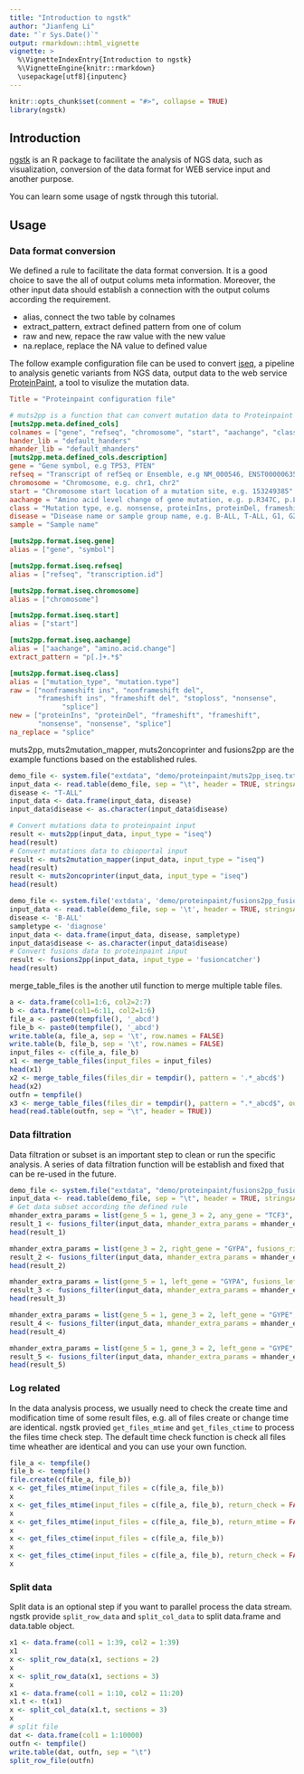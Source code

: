 ```yaml
---
title: "Introduction to ngstk"
author: "Jianfeng Li"
date: "`r Sys.Date()`"
output: rmarkdown::html_vignette
vignette: >
  %\VignetteIndexEntry{Introduction to ngstk}
  %\VignetteEngine{knitr::rmarkdown}
  \usepackage[utf8]{inputenc}
---
```


```r
knitr::opts_chunk$set(comment = "#>", collapse = TRUE)
library(ngstk)
```

## Introduction

[ngstk](https://github.com/JhuangLab/ngstk) is an R package to facilitate the analysis of NGS data, such as visualization, conversion of the data format for WEB service input and another purpose.

You can learn some usage of ngstk through this tutorial.

## Usage

### Data format conversion

We defined a rule to facilitate the data format conversion. It is a good choice to save the all of output colums meta information. Moreover, the other input data should establish a connection with the output colums according the requirement.

- alias, connect the two table by colnames
- extract_pattern, extract defined pattern from one of colum 
- raw and new, repace the raw value with the new value
- na.replace, replace the NA value to defined value

The follow example configuration file can be used to convert [iseq](https://github.com/JhuangLab/iseq), a pipeline to analysis genetic variants from NGS data, output data to the web service [ProteinPaint](https://proteinpaint.stjude.org/), a tool to visulize the mutation data. 

```toml
Title = "Proteinpaint configuration file"

# muts2pp is a function that can convert mutation data to Proteinpaint input format
[muts2pp.meta.defined_cols]
colnames = ["gene", "refseq", "chromosome", "start", "aachange", "class", "disease", "sample"]
hander_lib = "default_handers"
mhander_lib = "default_mhanders"
[muts2pp.meta.defined_cols.description]
gene = "Gene symbol, e.g TP53, PTEN"
refseq = "Transcript of refSeq or Ensemble, e.g NM_000546, ENST00000635293"
chromosome = "Chromosome, e.g. chr1, chr2"
start = "Chromosome start location of a mutation site, e.g. 153249385"
aachange = "Amino acid level change of gene mutation, e.g. p.R347C, p.L615delinsDL"
class = "Mutation type, e.g. nonsense, proteinIns, proteinDel, frameshift"
disease = "Disease name or sample group name, e.g. B-ALL, T-ALL, G1, G2"
sample = "Sample name"

[muts2pp.format.iseq.gene]
alias = ["gene", "symbol"]

[muts2pp.format.iseq.refseq]
alias = ["refseq", "transcription.id"]

[muts2pp.format.iseq.chromosome]
alias = ["chromosome"]

[muts2pp.format.iseq.start]
alias = ["start"]

[muts2pp.format.iseq.aachange]
alias = ["aachange", "amino.acid.change"]
extract_pattern = "p[.]+.*$"

[muts2pp.format.iseq.class]
alias = ["mutation_type", "mutation.type"]
raw = ["nonframeshift ins", "nonframeshift del",
       "frameshift ins", "frameshift del", "stoploss", "nonsense",
             "splice"]
new = ["proteinIns", "proteinDel", "frameshift", "frameshift",
       "nonsense", "nonsense", "splice"]
na_replace = "splice"
```

muts2pp, muts2mutation_mapper, muts2oncoprinter and fusions2pp are the example functions based on the established rules.

```r
demo_file <- system.file("extdata", "demo/proteinpaint/muts2pp_iseq.txt", package = "ngstk")
input_data <- read.table(demo_file, sep = "\t", header = TRUE, stringsAsFactors = FALSE)
disease <- "T-ALL"
input_data <- data.frame(input_data, disease)
input_data$disease <- as.character(input_data$disease)

# Convert mutations data to proteinpaint input
result <- muts2pp(input_data, input_type = "iseq")
head(result)
# Convert mutations data to cbioportal input
result <- muts2mutation_mapper(input_data, input_type = "iseq")
head(result)
result <- muts2oncoprinter(input_data, input_type = "iseq")
head(result)

demo_file <- system.file('extdata', 'demo/proteinpaint/fusions2pp_fusioncatcher.txt', package = 'ngstk')
input_data <- read.table(demo_file, sep = '\t', header = TRUE, stringsAsFactors = FALSE)
disease <- 'B-ALL'
sampletype <- 'diagnose'
input_data <- data.frame(input_data, disease, sampletype)
input_data$disease <- as.character(input_data$disease)
# Convert fusions data to proteinpaint input
result <- fusions2pp(input_data, input_type = 'fusioncatcher')
head(result)
```

merge_table_files is the another util function to merge multiple table files.

```r
a <- data.frame(col1=1:6, col2=2:7)
b <- data.frame(col1=6:11, col2=1:6)
file_a <- paste0(tempfile(), '_abcd')
file_b <- paste0(tempfile(), '_abcd')
write.table(a, file_a, sep = '\t', row.names = FALSE)
write.table(b, file_b, sep = '\t', row.names = FALSE)
input_files <- c(file_a, file_b)
x1 <- merge_table_files(input_files = input_files)
head(x1)
x2 <- merge_table_files(files_dir = tempdir(), pattern = '.*_abcd$')
head(x2)
outfn = tempfile()
x3 <- merge_table_files(files_dir = tempdir(), pattern = ".*_abcd$", outfn = outfn)
head(read.table(outfn, sep = "\t", header = TRUE))
```

### Data filtration

Data filtration or subset is an important step to clean or run the specific analysis. A series of data filtration function will be establish and fixed that can be re-used in the future.

```r
demo_file <- system.file("extdata", "demo/proteinpaint/fusions2pp_fusioncatcher.txt", package = "ngstk")
input_data <- read.table(demo_file, sep = "\t", header = TRUE, stringsAsFactors = FALSE)
# Get data subset according the defined rule
mhander_extra_params = list(gene_5 = 1, gene_3 = 2, any_gene = "TCF3", fusions_any_match_flag = TRUE)
result_1 <- fusions_filter(input_data, mhander_extra_params = mhander_extra_params)
head(result_1)

mhander_extra_params = list(gene_3 = 2, right_gene = "GYPA", fusions_right_match_flag = TRUE)
result_2 <- fusions_filter(input_data, mhander_extra_params = mhander_extra_params)
head(result_2)

mhander_extra_params = list(gene_5 = 1, left_gene = "GYPA", fusions_left_match_flag = TRUE)
result_3 <- fusions_filter(input_data, mhander_extra_params = mhander_extra_params)
head(result_3)

mhander_extra_params = list(gene_5 = 1, gene_3 = 2, left_gene = "GYPE", right_gene = "GYPA", fusions_full_match_flag = TRUE)
result_4 <- fusions_filter(input_data, mhander_extra_params = mhander_extra_params)
head(result_4)

mhander_extra_params = list(gene_5 = 1, gene_3 = 2, left_gene = "GYPE", right_gene = "GYPA", fusions_anyfull_match_flag = TRUE)
result_5 <- fusions_filter(input_data, mhander_extra_params = mhander_extra_params)
head(result_5)
```

### Log related

In the data analysis process, we usually need to check the create time and modification time of some result files, e.g. all of files create or change time are identical. ngstk provied `get_files_mtime` and `get_files_ctime` to process the files time check step. The default time check function is check all files time wheather are identical and you can use your own function.

```r
file_a <- tempfile()
file_b <- tempfile()
file.create(c(file_a, file_b))
x <- get_files_mtime(input_files = c(file_a, file_b))
x
x <- get_files_mtime(input_files = c(file_a, file_b), return_check = FALSE)
x
x <- get_files_mtime(input_files = c(file_a, file_b), return_mtime = FALSE)
x
x <- get_files_ctime(input_files = c(file_a, file_b))
x
x <- get_files_ctime(input_files = c(file_a, file_b), return_check = FALSE)
x
```

### Split data

Split data is an optional step if you want to parallel process the data stream. ngstk provide `split_row_data` and `split_col_data` to split data.frame and data.table object.

```r
x1 <- data.frame(col1 = 1:39, col2 = 1:39)
x1
x <- split_row_data(x1, sections = 2)
x
x <- split_row_data(x1, sections = 3)
x
x1 <- data.frame(col1 = 1:10, col2 = 11:20)
x1.t <- t(x1)
x <- split_col_data(x1.t, sections = 3)
x
# split file
dat <- data.frame(col1 = 1:10000)
outfn <- tempfile()
write.table(dat, outfn, sep = "\t")
split_row_file(outfn)
```
